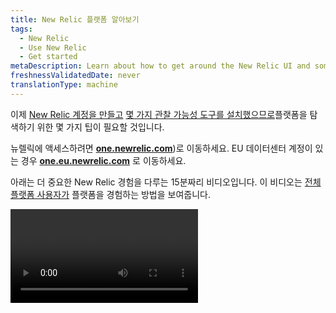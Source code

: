 ```yaml
---
title: New Relic 플랫폼 알아보기
tags:
  - New Relic
  - Use New Relic
  - Get started
metaDescription: Learn about how to get around the New Relic UI and some of the most important experiences.
freshnessValidatedDate: never
translationType: machine
---
```


이제 [New Relic 계정을 만들고](https://newrelic.com/signup) [몇 가지 관찰 가능성 도구를 설치했으므로](/docs/new-relic-solutions/get-started/implementation-guide-intro)플랫폼을 탐색하기 위한 몇 가지 팁이 필요할 것입니다.

뉴렐릭에 액세스하려면 <DNT>**[one.newrelic.com](https://one.newrelic.com/all-capabilities)**</DNT>)로 이동하세요. EU 데이터센터 계정이 있는 경우 <DNT>**[one.eu.newrelic.com](https://one.eu.newrelic.com)**</DNT> 로 이동하세요.

아래는 더 중요한 New Relic 경험을 다루는 15분짜리 비디오입니다. 이 비디오는 [전체 플랫폼 사용자가](/docs/accounts/accounts-billing/new-relic-one-user-management/user-type) 플랫폼을 경험하는 방법을 보여줍니다.

<Video type="wistia" id="y7cea3r0a0" />

<CollapserGroup>
  <Collapser id="video-timestamps" title="동영상 주제의 타임스탬프">
    * 00:45 - 왼쪽 메뉴에 기능 고정
    * 1:53 - 계정 전환기
    * 2:22 - 시스템에 대한 빠른 이해(Explorer, Navigator, Lookout)
    * 5:18 - UI 페이지 문서 보기
    * 5:44 - 플랫폼 전체에서 검색
    * 6:30 - APM UI
    * 7:06 - 기본 차트 옵션
    * 8:45 - 인프라 및 로깅 UI
    * 10:00 - 맞춤형 대시보드
    * 11:42 - 분산 추적
    * 12:48 - 서비스 지도
    * 13:05 - 워크로드
    * 14:03 - 사용자 메뉴
  </Collapser>
</CollapserGroup>

다음은 비디오에서 다루는 주제에 대한 세부 정보와 관련 문서에 대한 링크입니다.

<Tabs>
  <TabsBar>
    <TabsBarItem id="capabilities">
      기능
    </TabsBarItem>

    <TabsBarItem id="account">
      계정 전환기
    </TabsBarItem>

    <TabsBarItem id="explore">
      시스템 탐색
    </TabsBarItem>

    <TabsBarItem id="help">
      돕다
    </TabsBarItem>

    <TabsBarItem id="search">
      찾다
    </TabsBarItem>

    <TabsBarItem id="chart">
      차트 옵션
    </TabsBarItem>

    <TabsBarItem id="connections">
      연결 이해
    </TabsBarItem>

    <TabsBarItem id="query">
      데이터 쿼리
    </TabsBarItem>

    <TabsBarItem id="account-settings">
      계정 설정
    </TabsBarItem>
  </TabsBar>

  <TabsPages>
    <TabsPageItem id="capabilities">
      뉴렐릭을 처음 사용하신다면 왼쪽 메뉴를 맞춤설정하실 수도 있습니다. 그렇게 하려면 [<DNT>**All capabilities**</DNT> 페이지](https://one.newrelic.com/all-capabilities) 로 이동하여 핵심 기능과 경험을 찾아보세요. 그런 다음 자주 사용할 것으로 생각되는 기능을 고정할 수 있습니다.

      <img title="New Relic all capabilities page gif" alt="A gif showing how to pin New Relic capabilities." src="/images/transtion-guide_screenshot-full_ui-redesign-customize.gif" />
    </TabsPageItem>

    <TabsPageItem id="account">
      <img title="New Relic account switcher" alt="New Relic account switcher" src="/images/accounts_screenshot-crop_account-switcher-wide.webp" />

      일부 [New Relic 조직에는](/docs/accounts/accounts-billing/account-structure/new-relic-account-structure) 둘 이상의 계정이 있습니다. 오른쪽 상단에 있는 계정 전환기는 어떤 계정에 속해 있는지 보여주고 계정 간에 전환할 수 있게 해줍니다. 기본적으로 조직에서 액세스 권한이 있는 모든 계정이 표시됩니다.
    </TabsPageItem>

    <TabsPageItem id="explore">
      <img title="New Relic entity explorer" alt="New Relic entity explorer" src="/images/accounts_screenshot-crop_entity-explorer.webp" />

      <figcaption>
        <DNT>**List**</DNT>, <DNT>**Navigator**</DNT> 및 <DNT>**Lookout**</DNT> 보기는 전체 시스템에서 진행 중인 상황을 빠르게 이해하는 데 도움이 됩니다.
      </figcaption>

      전체 시스템이 어떻게 작동하는지 알아보려면 <DNT>**All entities**</DNT> 클릭하세요. 우리는 애플리케이션, 호스트, 데이터베이스 서비스 등 뉴렐릭이 모니터링하는 것을 지칭하기 위해 [부분이라는](/docs/new-relic-solutions/new-relic-one/core-concepts/what-entity-new-relic) 용어를 사용합니다.

      <DNT>**All entities**</DNT> 클릭하면 분할 목록 보기라고도 알려진 분할 탐색기 보기가 표시됩니다. 오른쪽 상단에서 <DNT>**List**</DNT> 어떻게 선택되었는지 확인하세요.

      이 보기에는 모니터링 중인 모든 항목의 개요가 범주별로 분류되어 표시됩니다([이 범주에 대해 자세히 알아보기](/docs/new-relic-solutions/new-relic-one/core-concepts/new-relic-explorer-view-performance-across-apps-services-hosts/#find)). 모니터링하는 부분이 많은 경우 각 범주별로 몇 가지만 표시할 수 있으며, 인시던트에게 경고를 보낸 항목에 우선순위를 둡니다. 모든 카테고리에 대해 <DNT>**View all**</DNT> 클릭하면 해당 카테고리의 더 많은 부분을 볼 수 있습니다.

      모니터링하는 모든 항목을 탐색하는 또 다른 방법으로 왼쪽 엔터티 범주 메뉴를 위아래로 스크롤할 수도 있습니다.

      이 보기에서는 전체 시스템을 한눈에 이해하는 데도 도움이 되는 <DNT>**Navigator**</DNT> 및 <DNT>**Lookout**</DNT> 환경으로 전환할 수 있습니다. [시스템에 대한 높은 수준의 보기에 대해 자세히 알아보세요](/docs/new-relic-solutions/new-relic-one/core-concepts/new-relic-explorer-view-performance-across-apps-services-hosts).

      <img title="New Relic Navigator" alt="New Relic Navigator" src="/images/accounts_screenshot-crop_navigator.webp" />

      New Relic Navigator는 경고 상태를 기반으로 시스템에 대한 보다 시각적인 개요를 제공합니다. 다양한 엔터티 위로 마우스를 가져가면 상태에 대한 자세한 내용을 볼 수 있습니다. [네비게이터에 대해 자세히 알아보세요.](/docs/new-relic-solutions/new-relic-one/core-concepts/new-relic-explorer-view-performance-across-apps-services-hosts/#view-navigator)

      <img title="New Relic Lookout" alt="New Relic Lookout" src="/images/accounts_screenshot-crop_lookout.webp" />

      또한 전체 시스템이 어떻게 작동하는지 빠르게 볼 수 있는 또 다른 시각적 방법인 New Relic Lookout도 있습니다. 이것은 성과의 변화에 초점을 맞추고 있습니다. 중요한 지표에서 상당한 변화를 겪은 엔티티에 주의를 기울입니다. [Lookout에 대해 자세히 알아보세요.](/docs/new-relic-solutions/new-relic-one/core-concepts/new-relic-explorer-view-performance-across-apps-services-hosts/#view-lookout)
    </TabsPageItem>

    <TabsPageItem id="help">
      New Relic UI 경험에 대한 도움이 필요하면 페이지 상단으로 이동하여 `?` 아이콘을 클릭하세요. 그러면 현재 있는 특정 UI 환경에 대한 문서가 표시됩니다.
    </TabsPageItem>

    <TabsPageItem id="search">
      <img title="New Relic platform search" alt="New Relic platform search" src="/images/accounts_screenshot-crop_search_1.webp" />

      뉴렐릭에는 강력한 검색 기능도 있습니다. 검색하려면 왼쪽의 <DNT>**Quick Find**</DNT> 클릭하세요. 무엇을 검색하든 모니터링되는 서비스, 모니터링되는 호스트, 사용자 정의 대시보드 등 다양한 위치에서 해당 단어가 나타나는 위치가 표시됩니다. 뉴렐릭으로 모니터링하는 항목이 많을수록 검색 버튼을 더 많이 사용할 가능성이 높습니다. 검색 작동 방식에 대한 자세한 내용은 [검색 을](/docs/new-relic-solutions/new-relic-one/ui-data/basic-ui-features/#search) 참조하세요.
    </TabsPageItem>

    <TabsPageItem id="chart">
      <img title="New Relic chart options" alt="New Relic chart options" src="/images/apm_screenshot-crop_chart-options.webp" />

      모든 뉴렐릭 차트에는 팀원과 공유하는 옵션, 차트에 표시된 지표에 대한 <InlinePopover type="alerts" />생성 옵션, 차트의 기본 쿼리를 보고 편집하는 옵션 등 다양한 옵션을 사용할 수 있습니다. [차트 옵션에 대해 자세히 알아보세요.](/docs/new-relic-solutions/new-relic-one/ui-data/basic-ui-features)
    </TabsPageItem>

    <TabsPageItem id="connections">
      New Relic의 가장 강력한 측면 중 하나는 시스템의 모든 구성 요소를 함께 연결하고 연결 방식을 이해하는 방법입니다. 이와 관련된 몇 가지 기능을 살펴보겠습니다.

      ### 분산 추적 [#tracing]

      분산 추적은 특정 종류의 트랜잭션을 자세히 살펴보고 해당 활동과 관련된 다양한 호출 및 구성 요소를 확인하는 데 도움이 되는 강력한 기능입니다. 이 기능 사용에 대한 자세한 내용은 [분산 추적을](/docs/distributed-tracing/ui-data/understand-use-distributed-tracing-ui)참조하십시오.

      분산 추적에 도달하는 몇 가지 방법이 있습니다.

      * 전역 분산 추적의 경우 다음으로 이동하세요. <DNT>**[one.newrelic.com &gt; All capabilities](https://one.newrelic.com/all-capabilities) &amp;gt; Traces**</DNT>. 이는 귀하의 계정 전체와 파티션의 트레이스를 보여줍니다.
      * 파티션별 추적. 모니터링되는 특정 분할(예: APM 모니터링 앱)로 이동하여 거기에서 <DNT>**Distributed tracing**</DNT> 클릭할 수도 있습니다. 그것은 특정 파티션과 관련된 트레이스를 보여줍니다.

      <img title="Distributed tracing trace waterfall" alt="Distributed tracing trace waterfall" src="/images/apm_screenshot-crop_trace-waterfall.webp" />

      ### 서비스 맵 [#maps]

      모니터링되는 특정 부분의 UI에 있는 경우 <DNT>**Service map**</DNT> 클릭하면 해당 서비스가 모니터링되는 다른 부분과 어떻게 관련되는지 시각적 지도를 볼 수 있습니다. 자세한 내용은 [서비스 맵을](/docs/new-relic-solutions/new-relic-one/ui-data/service-maps/introduction-service-maps) 참조하세요.

      <img title="APM service map" alt="APM service map" src="/images/apm_screenshot-full_service-map.webp" />

      ### 워크로드 [#workloads]

      [워크로드](/docs/new-relic-solutions/new-relic-one/workloads/workloads-isolate-resolve-incidents-faster) 기능을 사용하면 비즈니스에 적합한 방식으로 관련 엔터티를 함께 그룹화할 수 있습니다. 이것은 조직이 클수록 점점 더 중요해집니다. 다음은 워크로드에서 찾을 수 있는 UI 페이지 중 하나인 워크로드 엔터티를 보여주는 맵입니다.

      <img title="Workload map" alt="Workload map" src="/images/workloads_screenshot-full_workload-map.webp" />
    </TabsPageItem>

    <TabsPageItem id="query">
      <img title="nrql_example.png" alt="nrql_example.png" src="/images/queries-nrql_screenshot-crop_nrql-example-timeseries.webp" />

      데이터를 쿼리하는 방법을 배우면 New Relic을 최대한 활용하는 데 도움이 됩니다. 즉시 사용 가능한 많은 UI 경험을 제공하지만 관찰 가능성을 최적화하기 위해 일부 사용자 지정 데이터를 가져오고 일부 사용자 지정 대시보드를 만들고 싶을 것입니다.

      쿼리 빌더는 NRQL: New Relic 쿼리 언어를 사용합니다. 아직 NRQL을 배울 필요는 없습니다. New Relic에 익숙해지고 더 많은 기능을 사용할 준비가 되면 [NRQL 문서를](/docs/query-your-data/nrql-new-relic-query-language/get-started/introduction-nrql-new-relics-query-language)탐색할 수 있습니다.

      NRQL을 몰라도 데이터를 탐색할 수도 있습니다. 데이터를 이해하기 위한 시각적 인터페이스를 얻으려면 [<DNT>**Metrics and events**</DNT> 탐색기](https://one.newrelic.com/data-explorer) 로 이동하세요.
    </TabsPageItem>

    <TabsPageItem id="account-settings">
      <img title="the location of the New Relic user menu" alt="the location of the New Relic user menu" src="/images/accounts_screenshot-full_user-menu-location.webp" />

      왼쪽 하단에는 데이터 및 사용자 관리 옵션을 포함하여 더 많은 관리 옵션에 액세스할 수 있는 사용자 메뉴가 있습니다. 사용 가능한 옵션에 대한 문서는 [계정 설정을](/docs/accounts/accounts-billing/general-account-settings/intro-account-settings)참조하세요.
    </TabsPageItem>
  </TabsPages>
</Tabs>

## 뉴스 및 업데이트 [#whats-new]

또한 <DNT>**Help**</DNT> 라고 표시된 사용자 메뉴 근처에서 [<DNT>**What's new?**</DNT> 게시물에](/whats-new) 액세스할 수 있습니다. 이는 흥미로운 새 기능과 중요한 변경 사항에 대한 공지입니다.

New Relic 플랫폼에 대한 소개는 [New Relic 알아보기 를](/docs/new-relic-solutions/new-relic-one/introduction-new-relic-one)참조하십시오. 이 문서는 플랫폼 검색, 차트 옵션, 공유 옵션 등을 포함한 몇 가지 기본 플랫폼 경험에 대해 자세히 설명합니다.

## 쿼리 및 차트 작성 옵션 [#data-analysis]

다음은 플랫폼 전체 또는 대부분에서 사용할 수 있는 몇 가지 쿼리 및 차트 기능입니다.

<table>
  <thead>
    <tr>
      <th width={250}>
        원하는 경우...
      </th>

      <th>
        이게 ...
      </th>
    </tr>
  </thead>

  <tbody>
    <tr>
      <td>
        데이터 쿼리 시작
      </td>

      <td>
        데이터를 쿼리하려면 <DNT>**[one.newrelic.com &gt; All capabilities](https://one.newrelic.com/all-capabilities) &amp;gt; Query builder**</DNT> 으로 이동하고, 데이터를 탐색하려면 <DNT>**[one.newrelic.com &gt; All capabilities](https://one.newrelic.com/all-capabilities) &amp;gt; Metrics &amp;amp; events**</DNT> 로 이동하세요.
      </td>
    </tr>

    <tr>
      <td>
        차트 쿼리 보기
      </td>

      <td>
        대부분의 차트에서 해당 차트를 생성하는 데 사용된 [NRQL 쿼리를 볼](/docs/query-your-data/nrql-new-relic-query-language/get-started/introduction-nrql-new-relics-query-language#what-is-nrql) 수 있습니다. 이렇게 하면 차트를 더 잘 이해하거나 새 쿼리의 기초로 사용할 수 있습니다.
      </td>
    </tr>

    <tr id="select-time">
      <td>
        시간 범위 선택
      </td>

      <td>
        차트의 섹션을 가로질러 드래그하여 해당 시간 범위를 확대합니다. 또는 미리 설정된 시간 범위를 선택하거나 사용자 지정 시간 범위를 사용하려면 UI의 오른쪽 상단 모서리에 있는 시간 선택기를 사용하세요.
      </td>
    </tr>

    <tr id="chart-details">
      <td>
        차트 세부정보 보기
      </td>

      <td>
        차트 위로 마우스를 가져가면 자세한 내용이 포함된 팝업이 표시됩니다. 일부 차트의 경우 차트에서 한 지점을 선택하면 해당 측정항목에 대한 추가 정보가 있는 UI 페이지로 이동합니다.
      </td>
    </tr>

    <tr id="turn-chart-elements-off-on">
      <td>
        차트 요소 숨기기 또는 반환
      </td>

      <td>
        표시된 차트 요소를 숨기거나 숨기기를 해제하려면 차트 아래에서 해당 요소의 이름을 선택합니다. 차트 표시는 해당 요소의 부재 또는 존재를 반영하도록 조정됩니다.
      </td>
    </tr>
  </tbody>
</table>

## 팀 구성원과 New Relic 차트 및 보기 공유 [#share]

다음은 New Relic UI 페이지 및 시각화를 공유하기 위한 몇 가지 옵션입니다.

<table>
  <thead>
    <tr>
      <th width={250}>
        원하는 경우...
      </th>

      <th>
        이게 ...
      </th>
    </tr>
  </thead>

  <tbody>
    <tr>
      <td id="permalink">
        전체 UI 페이지 공유
      </td>

      <td>
        전체 New Relic UI 페이지를 공유하려면 플랫폼 상단에 있는 영구 링크 아이콘을 사용하세요.
      </td>
    </tr>

    <tr>
      <td id="invite-team-member">
        팀원 초대
      </td>

      <td>
        누군가를 뉴렐릭에 가입하도록 초대하여 그들이 무언가를 보거나 문제에 대해 공동 작업을 할 수 있도록 하려면 [사용자 메뉴](/docs/accounts/accounts-billing/general-account-settings/intro-account-settings) 로 이동하여 <DNT>**Add user**</DNT> 클릭하세요.
      </td>
    </tr>

    <tr>
      <td>
        차트 공유
      </td>

      <td>
        뉴렐릭 차트가 [NRQL 쿼리로 작성](/docs/query-your-data/nrql-new-relic-query-language/get-started/introduction-nrql-new-relics-query-language) 되면 다음과 같은 특성을 갖습니다. <Icon name="fe-more-horizontal" /> <DNT>**Get as image**</DNT> 및 <DNT>**Get chart link**</DNT>과 같은 공유 옵션을 포함한 다양한 옵션을 표시하는 메뉴입니다.
      </td>
    </tr>
  </tbody>
</table>

공유에 대한 몇 가지 참고 사항:

* 공유하는 사람은 해당 계정의 데이터를 볼 수 있는 액세스 권한이 없을 수 있습니다. 이를 해결하려면 팀에서 New Relic 사용자 관리 기능을 가진 누군가가 해당 사람을 계정에 추가해야 합니다.
* 누군가 사용자 정의 대시보드에 액세스할 수 없는 경우 비공개로 설정되어 있을 수 있습니다. [대시보드 권한](/docs/query-your-data/explore-query-data/dashboards/introduction-dashboards#dashboards-permissions) 에 대해 자세히 알아보세요.
* 일부 공유 옵션에는 관련 시간 범위가 있어 나중에 보는 데 영향을 미칠 수 있습니다. 예를 들어 차트의 <DNT>**Get chart link**</DNT> 옵션을 사용하고 해당 차트가 &amp;apos;지난 30분&amp;apos;으로 설정된 경우 공유할 때 표시된 시간 범위가 아닌 지난 30분이 표시됩니다. 특정 시간 범위를 공유하려면 UI에서 해당 시간 범위를 선택해야 합니다.

## 계정, 기능 및 엔터티 검색 [#search]

모든 뉴렐릭 데이터를 검색하려면 뉴렐릭 UI 상단에 있는 <DNT>**Quick Find**</DNT> 클릭하세요. 여기에서 분리 및 뉴렐릭 기능을 검색할 수 있습니다.

당신이 전자상거래 상점의 개발자이고 장바구니를 모니터링하는 서비스를 찾고 있다고 가정해 보겠습니다. <DNT>**Search and Navigate**</DNT> 필드에 `Checkout-service` 입력할 수 있습니다. 해당 설명과 일치하는 부분을 모두 볼 수 있습니다. 각 결과에는 알림 심각도 아이콘이 있으므로 문제가 있는지 빠르게 확인할 수 있습니다.

그런데 카트를 관리하는 이사의 이름이 기억나지 않는다면 어떻게 될까요? 대신 <DNT>**APM &amp; Services**</DNT> 또는 <DNT>**Alerts**</DNT> 과 같은 기능을 검색할 수 있습니다. 기능에는 알림 상태 아이콘이 없습니다.

* 이 검색은 조직에서 액세스 권한이 부여된 모든 계정을 찾습니다. 계정 액세스에 대한 자세한 내용은 액세스에 [영향을 미치는 요소](/docs/accounts/accounts-billing/general-account-settings/factors-affecting-access-features-data) 를 참조하십시오.
* 더 이상 존재하지 않는 개체는 [8일 동안 검색할 수 있습니다](/docs/new-relic-one-entity-explorer#data-retention) .

조직에 [여러 계정](/docs/accounts/accounts-billing/general-account-settings/factors-affecting-access-features-data) 이 있는 경우 [계정 전환기](/docs/new-relic-solutions/get-started/glossary/#account-switcher) 를 사용하십시오.

## 키보드 단축키 [#shortcuts]

키보드 단축키를 사용하여 UI를 효율적으로 탐색할 수 있습니다.

<table>
  <thead>
    <tr>
      <th>
        동작
      </th>

      <th>
        지름길
      </th>
    </tr>
  </thead>

  <tbody>
    <tr>
      <td>
        키보드 단축키 목록 열기
      </td>

      <td>
        `?`
      </td>
    </tr>

    <tr>
      <td>
        사이드 메뉴 축소 또는 확장
      </td>

      <td>
        `[`
      </td>
    </tr>

    <tr>
      <td>
        글로벌 검색 열기
      </td>

      <td>
        맥: `⌘` + `K`

        윈도우: `Ctrl` + `K`
      </td>
    </tr>

    <tr>
      <td>
        NRQL 콘솔 열기
      </td>

      <td>
        `Ctrl` + `Shift` + `O`
      </td>
    </tr>

    <tr>
      <td>
        초점 필터 입력
      </td>

      <td>
        `F`
      </td>
    </tr>

    <tr>
      <td>
        고유링크 복사
      </td>

      <td>
        맥: `⌘` + `.`

        윈도우: `Ctrl` + `.`
      </td>
    </tr>

    <tr>
      <td>
        통합 및 에이전트로 이동
      </td>

      <td>
        `G` 그 다음에 `I`
      </td>
    </tr>

    <tr>
      <td>
        모든 엔터티로 이동
      </td>

      <td>
        `G` 그 다음에 `E`
      </td>
    </tr>

    <tr>
      <td>
        모든 기능으로 이동
      </td>

      <td>
        `G` 그 다음에 `C`
      </td>
    </tr>

    <tr>
      <td>
        도움말 및 지원으로 이동
      </td>

      <td>
        `G` 그 다음에 `?`
      </td>
    </tr>

    <tr>
      <td>
        고정된 기능으로 이동
      </td>

      <td>
        `G` 그런 다음 `1`-`9`
      </td>
    </tr>

    <tr>
      <td>
        사용자 추가로 이동
      </td>

      <td>
        `A` 그 다음에 `U`
      </td>
    </tr>
  </tbody>
</table>

## 계정 및 사용자 설정 [#account-dropdown]

계정 설정 및 사용자 기본 설정을 찾으려면 [사용자 메뉴](/docs/accounts/accounts-billing/general-account-settings/intro-account-settings) 를 사용하십시오.

## 기타 UI 경험 [#other]

지금까지 몇 가지 기본 플랫폼 UI 경험을 살펴보았습니다. UI에 대한 자세한 내용은 특정 New Relic 도구 및 기능과 관련된 문서를 검색하십시오.